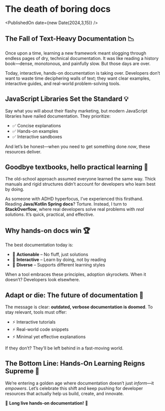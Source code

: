 # The death of boring docs

<PublishedOn date={new Date(2024,3,15)} />

<Cover
  src="https://media.licdn.com/dms/image/v2/D4D22AQF4ofcFFIZTsA/feedshare-shrink_1280/feedshare-shrink_1280/0/1715844317073?e=1744848000&v=beta&t=3WILVihryhz4kdTl6CngsONjwQr-qUDuOZx1CSDrgBs"
  alt=""
  caption=""
/>
## The Fall of Text-Heavy Documentation 📉

Once upon a time, learning a new framework meant slogging through endless pages of dry, technical documentation. It was like reading a history book—dense, monotonous, and painfully slow. But those days are over.

Today, interactive, hands-on documentation is taking over. Developers don’t want to waste time deciphering walls of text; they want clear examples, interactive guides, and real-world problem-solving tools.

## JavaScript Libraries Set the Standard 💡

Say what you will about their flashy marketing, but modern JavaScript libraries have nailed documentation. They prioritize:

- ✅ Concise explanations
- ✅ Hands-on examples
- ✅ Interactive sandboxes

And let’s be honest—when you need to get something done *now*, these resources deliver.

## Goodbye textbooks, hello practical learning 🎯

The old-school approach assumed everyone learned the same way. Thick manuals and rigid structures didn’t account for developers who learn best by doing.

As someone with ADHD hyperfocus, I’ve experienced this firsthand. Reading **Java/Kotlin Spring docs**? Torture. Instead, I turn to **StackOverflow**, where real developers solve real problems with *real solutions*. It’s quick, practical, and effective.

## Why hands-on docs win 🏆

The best documentation today is:

- 🔹 **Actionable** – No fluff, just solutions
- 🔹 **Interactive** – Learn by doing, not by reading
- 🔹 **Diverse** – Supports different learning styles

When a tool embraces these principles, adoption skyrockets. When it doesn’t? Developers look elsewhere.

## Adapt or die: The future of documentation 🔮

The message is clear: **outdated, verbose documentation is doomed**. To stay relevant, tools must offer:

- ⚡ Interactive tutorials
- ⚡ Real-world code snippets
- ⚡ Minimal yet effective explanations

If they don’t? They’ll be left behind in a fast-moving world.

## The Bottom Line: Hands-On Learning Reigns Supreme 👑

We’re entering a golden age where documentation doesn’t just *inform*—it *empowers*. Let’s celebrate this shift and keep pushing for developer resources that actually help us build, create, and innovate.

🚀 **Long live hands-on documentation!** 🚀
